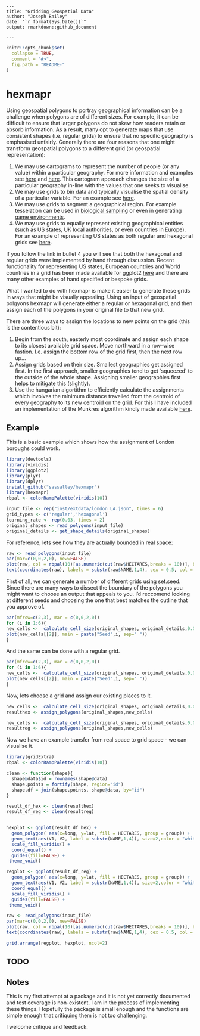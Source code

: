     ---  
    title: "Gridding Geospatial Data"  
    author: "Joseph Bailey"  
    date: "`r format(Sys.Date())`"
    output: rmarkdown::github_document

    ---  

<!-- README.md is generated from README.Rmd. Please edit that file -->
```r
knitr::opts_chunk$set(
  collapse = TRUE,
  comment = "#>",
  fig.path = "README-"
)
```

# hexmapr
Using geospatial polygons to portray geographical information can be a challenge when polygons are of different sizes. For example, it can be difficult to ensure that larger polygons do not skew how readers retain or absorb information. As a result, many opt to generate maps that use consistent shapes (i.e. regular grids) to ensure that no specific geography is emphasised unfairly. Generally there are four reasons that one might transform geospatial polygons to a different grid (or geospatial representation):

1. We may use cartograms to represent the number of people (or any value) within a particular geography. For more information and examples see [here](https://www.wired.com/2016/10/electoral-maps-look-little-different-heres/) and [here](http://www.nytimes.com/interactive/2013/04/08/business/global/asia-map.html). This cartogram approach changes the size of a particular geography in-line with the values that one seeks to visualise. 
2. We may use grids to bin data and typically visualise the spatial density of a particular variable. For an example see [here](https://bl.ocks.org/mbostock/4330486).
3. We may use grids to segment a geographical region. For example tesselation can be used in [biological sampling](https://www.arcgis.com/home/item.html?id=03388990d3274160afe240ac54763e57) or even in generating [game environments](https://www.redblobgames.com/grids/hexagons/).
4. We may use grids to equally represent existing geographical entities (such as US states, UK local authorities, or even countries in Europe). For an example of representing US states as both regular and hexagonal grids see [here](http://blog.apps.npr.org/2015/05/11/hex-tile-maps.html).

If you follow the link in bullet 4 you will see that both the hexagonal and regular grids were implemented by hand through discussion. Recent functionality for representing US states, European countries and World countries in a grid has been made available for ggplot2 [here](https://hafen.github.io/geofacet/) and there are many other examples of hand specified or bespoke grids.

What I wanted to do with hexmapr is make it easier to generate these grids in ways that might be visually appealing. Using an input of geospatial polgyons hexmapr will generate either a regular or hexagonal grid, and then assign each of the polygons in your original file to that new grid. 

There are three ways to assign the locations to new points on the grid (this is the contentious bit):

1. Begin from the south, easterly most coordinate and assign each shape to its closest available grid space. Move northward in a row-wise fastion. I.e. assign the bottom row of the grid first, then the next row up...
2. Assign grids based on their size. Smallest geographies get assigned first. In the first approach, smaller geographies tend to get 'squeezed' to the outside of the whole shape. Assigning smaller geographies first helps to mitigate this (slightly).
3. Use the hungarian algortithm to efficiently calculate the assignments which involves the minimum distance travelled from the centroid of every geography to its new centroid on the grid. For this I have included an implementation of the Munkres algorithm kindly made available [here](https://github.com/RcppCore/rcpp-gallery/blob/gh-pages/src/2013-09-24-minimal-assignment.cpp).

## Example
This is a basic example which shows how the assignment of London boroughs could work. 
```r
library(devtools)
library(viridis)
library(ggplot2)
library(plyr)
library(dplyr)
install_github("sassalley/hexmapr")
library(hexmapr)
rbpal <- colorRampPalette(viridis(10))

input_file <- rep("inst/extdata/london_LA.json", times = 6)
grid_types <- c('regular','hexagonal')
learning_rate <- rep(0.03, times = 2)
original_shapes <- read_polygons(input_file)
original_details <- get_shape_details(original_shapes)
```

For reference, lets see how they are actually bounded in real space:
```r
raw <- read_polygons(input_file)
par(mar=c(0,0,2,0), new=FALSE)
plot(raw, col = rbpal(10)[as.numeric(cut(raw$HECTARES,breaks = 10))], border = NA, main = "Input polygons")
text(coordinates(raw), labels = substr(raw$NAME,1,4), cex = 0.5, col = "white")
```


First of all, we can generate a number of different grids using set.seed. Since there are many ways to dissect the boundary of the polygons you might want to choose an output that appeals to you. I'd reccomend looking at different seeds and choosing the one that best matches the outline that you approve of. 
```r
par(mfrow=c(2,3), mar = c(0,0,2,0))
for (i in 1:6){
new_cells <-  calculate_cell_size(original_shapes, original_details,0.03, 'hexagonal', i)
plot(new_cells[[2]], main = paste("Seed",i, sep=" "))
}
```
And the same can be done with a regular grid.
```r
par(mfrow=c(2,3), mar = c(0,0,2,0))
for (i in 1:6){
new_cells <-  calculate_cell_size(original_shapes, original_details,0.03, 'regular', i)
plot(new_cells[[2]], main = paste("Seed",i, sep=" "))
}
```

Now, lets choose a grid and assign our existing places to it. 
```r
new_cells <-  calculate_cell_size(original_shapes, original_details,0.03, 'hexagonal', 3)
resulthex <- assign_polygons(original_shapes,new_cells)

new_cells <-  calculate_cell_size(original_shapes, original_details,0.03, 'regular', 3)
resultreg <- assign_polygons(original_shapes,new_cells)
```

Now we have an example transfer from real space to grid space - we can visualise it. 
```r
library(gridExtra)
rbpal <- colorRampPalette(viridis(10))

clean <- function(shape){
  shape@data$id = rownames(shape@data)
  shape.points = fortify(shape, region="id")
  shape.df = join(shape.points, shape@data, by="id")
}

result_df_hex <- clean(resulthex)
result_df_reg <- clean(resultreg)


hexplot <- ggplot(result_df_hex) +
  geom_polygon( aes(x=long, y=lat, fill = HECTARES, group = group)) +
  geom_text(aes(V1, V2, label = substr(NAME,1,4)), size=2,color = "white") +
  scale_fill_viridis() +
  coord_equal() +
  guides(fill=FALSE) +
 theme_void()

regplot <- ggplot(result_df_reg) +
  geom_polygon( aes(x=long, y=lat, fill = HECTARES, group = group)) +
  geom_text(aes(V1, V2, label = substr(NAME,1,4)), size=2,color = "white") +
  coord_equal() +
  scale_fill_viridis() +
  guides(fill=FALSE) +
 theme_void()

raw <- read_polygons(input_file)
par(mar=c(0,0,2,0), new=FALSE)
plot(raw, col = rbpal(10)[as.numeric(cut(raw$HECTARES,breaks = 10))], border = NA, main = "Input polygons")
text(coordinates(raw), labels = substr(raw$NAME,1,4), cex = 0.5, col = "white")

grid.arrange(regplot, hexplot, ncol=2)
```

## TODO

## Notes

This is my first attempt at a package and it is not yet correctly documented and test coverage is non-existent. I am in the process of implementing these things. Hopefully the package is small enough and the functions are simple enough that critiquing them is not too challenging. 

I welcome critique and feedback. 

